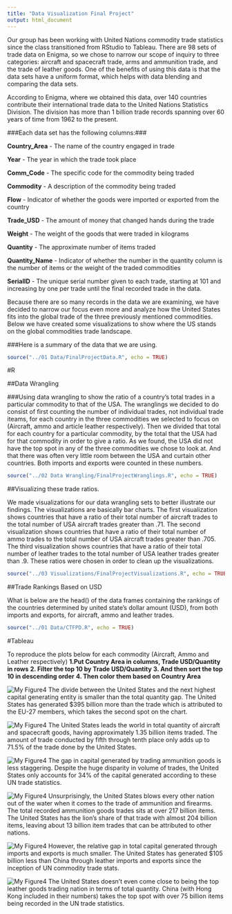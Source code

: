 ```yaml
---
title: "Data Visualization Final Project"
output: html_document
---
```


Our group has been working with United Nations commodity trade statistics since the class transitioned from RStudio to Tableau. There are 98 sets of trade data on Enigma, so we chose to narrow our scope of inquiry to three categories: aircraft and spacecraft trade, arms and ammunition trade, and the trade of leather goods. One of the benefits of using this data is that the data sets have a uniform format, which helps with data blending and comparing the data sets. 

According to Enigma, where we obtained this data, over 140 countries contribute their international trade data to the United Nations Statistics Division. The division has more than 1 billion trade records spanning over 60 years of time from 1962 to the present.

###Each data set has the following columns:###

**Country_Area** - The name of the country engaged in trade

**Year** - The year in which the trade took place

**Comm_Code** - The specific code for the commodity being traded

**Commodity** - A description of the commodity being traded

**Flow** - Indicator of whether the goods were imported or exported from the country

**Trade_USD** - The amount of money that changed hands during the trade

**Weight** - The weight of the goods that were traded in kilograms

**Quantity** - The approximate number of items traded

**Quantity_Name** - Indicator of whether the number in the quantity column is the number of items or the weight of the traded commodities

**SerialID** - The unique serial number given to each trade, starting at 101 and increasing by one per trade until the final recorded trade in the data.

Because there are so many records in the data we are examining, we have decided to narrow our focus even more and analyze how the United States fits into the global trade of the three previously mentioned commodities. Below we have created some visualizations to show where the US stands on the global commodities trade landscape.

###Here is a summary of the data that we are using.
```r
source("../01 Data/FinalProjectData.R", echo = TRUE)
```

#R

##Data Wrangling

###Using data wrangling to show the ratio of a country's total trades in a particular commodity to that of the USA.
The wranglings we decided to do consist of first counting the number of individual trades, not individual trade iteams, for each country in the three commodities we selected to focus on (Aircraft, ammo and article leather respectively). Then we divided that total for each country for a particular commodity, by the total that the USA had for that commodity in order to give a ratio. As we found, the USA did not have the top spot in any of the three commodities we chose to look at. And that there was often very little room between the USA and curtain other countries. Both imports and exports were counted in these numbers.
```r
source("../02 Data Wrangling/FinalProjectWranglings.R", echo = TRUE)
```

##Visualizing these trade ratios.

We made visualizations for our data wrangling sets to better illustrate our findings. The visualizations are basically bar charts. The first visualization shows countries that have a ratio of their total number of aircraft trades to the total number of USA aircraft trades greater than .71. The second visualization shows countries that have a ratio of their total number of ammo trades to the total number of USA aircraft trades greater than .705. The third visualization shows countries that have a ratio of their total number of leather trades to the total number of USA leather trades greater than .9. These ratios were chosen in order to clean up the visualizations. 

```r
source("../03 Visualizations/FinalProjectVisualizations.R", echo = TRUE)
```

##Trade Rankings Based on USD

What is below are the head() of the data frames containing the rankings of the countries determined by united state's dollar amount (USD), from both imports and exports, for aircraft, ammo and leather trades.

```r
source("../01 Data/CTFPD.R", echo = TRUE)
```

#Tableau

To reproduce the plots below for each commodity (Aircraft, Ammo and Leather respectively) 
**1.Put Country Area in columns, Trade USD/Quantity in rows**
**2. Filter the top 10 by Trade USD/Quantity** 
**3. And then sort the top 10 in descending order**
**4. Then color them based on Country Area**

![My Figure4](./AircraftCost.png)
The divide between the United States and the next highest capital generating entity is smaller than the total quantity gap. The United States has generated $395 billion more than the trade which is attributed to the EU-27 members, which takes the second spot on the chart.

![My Figure4](./AircraftQuantity.png)
The United States leads the world in total quantity of aircraft and spacecraft goods, having approximately 1.35 billion items traded. The amount of trade conducted by fifth through tenth place only adds up to 71.5% of the trade done by the United States.


![My Figure4](./AmmoCost.png)
The gap in capital generated by trading ammunition goods is less staggering. Despite the huge disparity in volume of trades, the United States only accounts for 34% of the capital generated according to these UN trade statistics.


![My Figure4](./AmmoQuantity.png)
Unsurprisingly, the United States blows every other nation out of the water when it comes to the trade of ammunition and firearms. The total recorded ammunition goods trades sits at over 217 billion items. The United States has the lion’s share of that trade with almost 204 billion items, leaving about 13 billion item trades that can be attributed to other nations.

![My Figure4](./LeatherCost.png)
However, the relative gap in total capital generated through imports and exports is much smaller. The United States has generated $105 billion less than China through leather imports and exports since the inception of UN commodity trade stats.

![My Figure4](./LeatherQuantity.png)
The United States doesn’t even come close to being the top leather goods trading nation in terms of total quantity. China (with Hong Kong included in their numbers) takes the top spot with over 75 billion items being recorded in the UN trade statistics.



